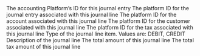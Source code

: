 <ResponseField name="platform_id" type="string" required>
  The accounting Platform’s ID for this journal entry
</ResponseField>
<ResponseField name="journal_entry_id" type="string" required>
  The platform ID for the journal entry associated with this journal line
</ResponseField>
<ResponseField name="account_id" type="string" required>
  The platform ID for the account associated with this journal line
</ResponseField>
<ResponseField name="customer_id" type="string" optional>
  The platform ID for the customer associated with this journal line
</ResponseField>
<ResponseField name="tax_id" type="string" optional>
  The platform ID for the tax associated with this journal line
</ResponseField>
<ResponseField name="type" type="enum" required>
  Type of the journal line item. Values are: DEBIT, CREDIT
</ResponseField>
<ResponseField name="description" type="string" optional>
  Description of the journal line
</ResponseField>
<ResponseField name="net_amount" type="float" required>
  The total amount of this journal line
</ResponseField>
<ResponseField name="tax_amount" type="float" optional>
  The total tax amount of this journal line
</ResponseField>
